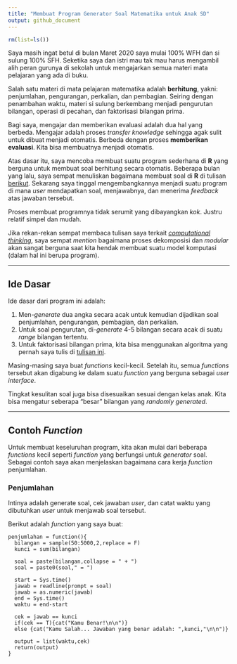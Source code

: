 ```yaml
---
title: "Membuat Program Generator Soal Matematika untuk Anak SD"
output: github_document
---
```


```r
rm(list=ls())
```

Saya masih ingat betul di bulan Maret 2020 saya mulai 100% WFH dan si sulung 100% SFH. Seketika saya dan istri mau tak mau harus mengambil alih peran gurunya di sekolah untuk mengajarkan semua materi mata pelajaran yang ada di buku.

Salah satu materi di mata pelajaran matematika adalah __berhitung__, yakni: penjumlahan, pengurangan, perkalian, dan pembagian. Seiring dengan penambahan waktu, materi si sulung berkembang menjadi pengurutan bilangan, operasi di pecahan, dan faktorisasi bilangan prima.

Bagi saya, mengajar dan memberikan evaluasi adalah dua hal yang berbeda. Mengajar adalah proses _transfer knowledge_ sehingga agak sulit untuk dibuat menjadi otomatis. Berbeda dengan proses __memberikan evaluasi__. Kita bisa membuatnya menjadi otomatis.

Atas dasar itu, saya mencoba membuat suatu program sederhana di __R__ yang berguna untuk membuat soal berhitung secara otomatis. Beberapa bulan yang lalu, saya sempat menuliskan bagaimana membuat soal di __R__ di tulisan [berikut](https://ikanx101.com/blog/soal-berhitung/). Sekarang saya tinggal mengembangkannya menjadi suatu program di mana _user_ mendapatkan soal, menjawabnya, dan menerima _feedback_ atas jawaban tersebut.

Proses membuat programnya tidak serumit yang dibayangkan _kok_. Justru relatif simpel dan mudah.

Jika rekan-rekan sempat membaca tulisan saya terkait [_computational thinking_](https://ikanx101.com/blog/comp-think/), saya sempat _mention_ bagaimana proses dekomposisi dan _modular_ akan sangat berguna saat kita hendak membuat suatu model komputasi (dalam hal ini berupa program).

---

## Ide Dasar

Ide dasar dari program ini adalah:

1. Men-_generate_ dua angka secara acak untuk kemudian dijadikan soal penjumlahan, pengurangan, pembagian, dan perkalian. 
1. Untuk soal pengurutan, di-_generate_ 4-5 bilangan secara acak di suatu _range_ bilangan tertentu. 
1. Untuk faktorisasi bilangan prima, kita bisa menggunakan algoritma yang pernah saya tulis di [tulisan ini](https://ikanx101.com/blog/algo-faktor/).

Masing-masing saya buat _functions_ kecil-kecil. Setelah itu, semua _functions_ tersebut akan digabung ke dalam suatu _function_ yang berguna sebagai _user interface_.

Tingkat kesulitan soal juga bisa disesuaikan sesuai dengan kelas anak. Kita bisa mengatur seberapa "besar" bilangan yang _randomly generated_.

---

## Contoh _Function_

Untuk membuat keseluruhan program, kita akan mulai dari beberapa _functions_ kecil seperti _function_ yang berfungsi untuk _generator_ soal. Sebagai contoh saya akan menjelaskan bagaimana cara kerja _function_ penjumlahan.

### Penjumlahan

Intinya adalah generate soal, cek jawaban _user_, dan catat waktu yang dibutuhkan _user_ untuk menjawab soal tersebut.

Berikut adalah _function_ yang saya buat:

```
penjumlahan = function(){
  bilangan = sample(50:5000,2,replace = F)
  kunci = sum(bilangan)
  
  soal = paste(bilangan,collapse = " + ")
  soal = paste0(soal," = ")
  
  start = Sys.time()
  jawab = readline(prompt = soal)
  jawab = as.numeric(jawab)
  end = Sys.time()
  waktu = end-start
  
  cek = jawab == kunci
  if(cek == T){cat("Kamu Benar!\n\n")}
  else {cat("Kamu Salah... Jawaban yang benar adalah: ",kunci,"\n\n")}
  
  output = list(waktu,cek)
  return(output)
}
```
